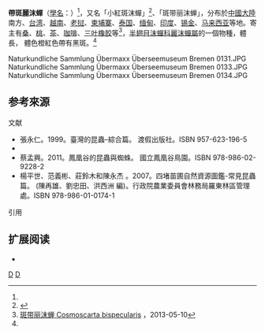 {{expand|time=2013-05-10T06:47:53+00:00}}
{{Speciesbox
| taxon = Cosmoscarta bispecularis
| binomial_authority = {{tsl|en|Adam White (zoologist)|亞當·懷特 (動物學家)|亞當·懷特|White}}, 1844<ref name="TaiBNET-403384"/><ref name="taubif-namecode-403384"/>
| synonyms = 
*Cercopis bispecularis White, 1844
*Cercopis sumptuosa {{tsl|sv|Carl Stål (entomolog)|卡爾·司兜恩 (昆蟲學家)|Stål}}, 1854
*Cercopis sumtuosa Stål, 1854
| synonyms_ref = <ref name="taubif-namecode-403384"/>
|}}
'''帶斑麗沫蟬'''（[[學名|學名]]：{{sname|''Cosmoscarta bispecularis''}}）<ref name="TaiBNET-403384"/>，又名「小紅斑沫蟬」<ref>{{cite web |url= http://gaga.biodiv.tw/new23/cp03_41.htm |title= 小紅斑沫蟬 |publisher= 嘎嘎昆蟲網 |accessdate= 2013-05-10 |archive-date= 2021-11-24 |archive-url= https://web.archive.org/web/20211124072217/http://gaga.biodiv.tw/new23/cp03_41.htm }}</ref>、「斑带丽沫蝉」，分布於[[中國大陸|中國大陸]]南方、[[台湾|台湾]]、[[越南|越南]]、[[老挝|老挝]]、[[柬埔寨|柬埔寨]]、[[泰国|泰国]]、[[缅甸|缅甸]]、[[印度|印度]]、[[锡金|锡金]]、[[马来西亚|马来西亚]]等地。寄主有[[桑|桑]]、[[桃|桃]]、[[茶|茶]]、[[咖啡|咖啡]]、[[三叶橡胶|三叶橡胶]]等<ref>[http://www.aboutree.com/viewthread.php?tid=10610 斑带丽沫蝉 Cosmoscarta bispecularis] {{Wayback|url=http://www.aboutree.com/viewthread.php?tid=10610 |date=20160304211841 }}，2013-05-10</ref>，[[半翅目|半翅目]][[沫蟬科|沫蟬科]][[麗沫蟬屬|麗沫蟬屬]]的一個物種，體長{{convert|13|-|15.8|mm}}， 體色橙紅色帶有黑斑。<ref name="taubif-namecode-403384"/>

<gallery>
Naturkundliche Sammlung Übermaxx Überseemuseum Bremen 0131.JPG
Naturkundliche Sammlung Übermaxx Überseemuseum Bremen 0133.JPG
Naturkundliche Sammlung Übermaxx Überseemuseum Bremen 0134.JPG
</gallery>

== 参考來源 ==
;文献
*張永仁。1999。臺灣的昆蟲–綜合篇。 渡假出版社。ISBN 957-623-196-5
*{{cite book | author1 = 張永仁 | title = 昆蟲圖鑑 | publisher = 遠流|date=1998-06-01 | isbn =978-9-57323-430-2 }}
*蔡孟興。2011。鳳凰谷的昆蟲與蜘蛛。 國立鳳凰谷鳥園。ISBN 978-986-02-9228-2
*楊平世、范義彬、莊鈴木和陳永杰 。2007。四堵苗圃自然資源圖鑑-常見昆蟲篇。 (陳再雄、劉忠田、洪西洲 編)。行政院農業委員會林務局羅東林區管理處。ISBN 978-986-01-0174-1

;引用
{{reflist|39em|refs=
<ref name="TaiBNET-403384">{{TaiBNET| zh=帶斑麗沫蟬 | id=403384 | binomial=Cosmoscarta bispecularis | authority=White, 1844 | var= | accessdate=2013-01-24}}</ref>
<ref name="taubif-namecode-403384">{{cite web |url=http://taibif.org.tw/taibif_search/species_detail.php?name_code=403384 |title=Cosmoscarta bispecularis (White, 1844) 帶斑麗沫蟬 |work=臺灣生物多樣性資訊入口網-TaiBif |publisher=[[數位典藏|數位典藏]]、[[中央研究院|中央研究院]]生物多樣性研究中心 |accessdate=2016-03-22 }}{{Dead link}}；2015-10-01日之前的前端介面舊版：{{cite web |url=http://taibif.tw/zh/namecode/403384 |title=Cosmoscarta bispecularis (White, 1844) 帶斑麗沫蟬 |work=臺灣生物多樣性資訊入口網-TaiBif |publisher=[[數位典藏|數位典藏]]、[[中央研究院|中央研究院]]生物多樣性研究中心 |accessdate=2016-03-22 |archiveurl=https://archive.is/taibiftw/zh/namecode/403384 |archivedate=2017-06-30 |deadurl=yes }}</ref>
}}

== 扩展阅读 ==
{{refbegin}}
* {{commonscat-inline|Cosmoscarta bispecularis}}
{{refend}}

{{Authority control}}
{{Taxonbar}}
[[Category:麗沫蟬屬|D]]
[[Category:_1844年描述的昆虫|D]]